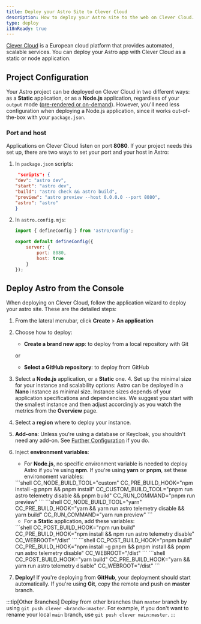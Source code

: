 ```yaml
---
title: Deploy your Astro Site to Clever Cloud
description: How to deploy your Astro site to the web on Clever Cloud.
type: deploy
i18nReady: true
---
```


[Clever Cloud](https://clever-cloud.com) is a European cloud platform that provides automated, scalable services. You can deploy your Astro app with Clever Cloud as a static or node application.

## Project Configuration

Your Astro project can be deployed on Clever Cloud in two different ways: as a **Static** application, or as a **Node.js** application, regardless of your `output` mode ([pre-rendered or on-demand](https://docs.astro.build/en/basics/rendering-modes/)). However, you'll need less configuration when deploying a Node.js application, since it works out-of-the-box with your `package.json`.

### Port and host

Applications on Clever Cloud listen on port **8080**. If your project needs this set up, there are two ways to set your port and your host in Astro:

1. In `package.json` scripts:

    ```json title="package.json" "astro preview --host 0.0.0.0 --port 8080"
     "scripts": {
    "dev": "astro dev",
    "start": "astro dev",
    "build": "astro check && astro build",
    "preview": "astro preview --host 0.0.0.0 --port 8080",
    "astro": "astro"
    } 
    ```

2. In `astro.config.mjs`:

    ```javascript title="astro.config.mjs"
    import { defineConfig } from 'astro/config';

    export default defineConfig({
        server: {
            port: 8080,
            host: true
        }
    });
    ```


## Deploy Astro from the Console

When deploying on Clever Cloud, follow the application wizard to deploy your astro site. These are the detailed steps:

<Steps>

1. From the lateral menubar, click **Create** > **An application**
2. Choose how to deploy:

    - **Create a brand new app**: to deploy from a local repository with Git
    
    or
    
    - **Select a GitHub repository**: to deploy from GitHub

3. Select a **Node.js** application, or a **Static** one.
	4. Set up the minimal size for your instance and scalability options: Astro can be deployed in a **Nano** instance as minimal size. Instance sizes depends of your application specifications and dependencies. We suggest you start with the smallest instance and then adjust accordingly as you watch the metrics from the **Overview** page.
5. Select a **region** where to deploy your instance.
6. **Add-ons**: Unless you're using a database or Keycloak, you shouldn't need any add-on. See [Further Configuration](#further-configuration) if you do.
7. Inject **environment variables**:

    - For **Node.js**, no specific environment variable is needed to deploy Astro if you're using **npm**. If you're using **yarn** or **pnpm**, set these environoment variables:

    <Tabs>
      <TabItem label="pnpm">
      ```shell
    CC_NODE_BUILD_TOOL="custom"
    CC_PRE_BUILD_HOOK="npm install -g pnpm && pnpm install"
    CC_CUSTOM_BUILD_TOOL="pnpm run astro telemetry disable && pnpm build"
    CC_RUN_COMMAND="pnpm run preview"
      ```
      </TabItem>
      <TabItem label="yarn">
      ```shell
      CC_NODE_BUILD_TOOL="yarn"
      CC_PRE_BUILD_HOOK="yarn && yarn run astro telemetry disable && yarn build"
      CC_RUN_COMMAND="yarn run preview"
      ```
      </TabItem>
    </Tabs>

    - For a **Static** application, add these variables:

    <Tabs>
      <TabItem label="npm">
      ```shell
    CC_POST_BUILD_HOOK="npm run build"
    CC_PRE_BUILD_HOOK="npm install && npm run astro telemetry disable"
    CC_WEBROOT="/dist"
    ```
      </TabItem>
      <TabItem label="pnpm">
      ```shell
    CC_POST_BUILD_HOOK="pnpm build"
    CC_PRE_BUILD_HOOK="npm install -g pnpm && pnpm install && pnpm run astro telemetry disable"
    CC_WEBROOT="/dist"
      ```
      </TabItem>
      <TabItem label="yarn">
      ```shell
      CC_POST_BUILD_HOOK="yarn build"
      CC_PRE_BUILD_HOOK="yarn && yarn run astro telemetry disable"
      CC_WEBROOT="/dist"
      ```
      </TabItem>
    </Tabs>


8. **Deploy!** If you're deploying from **GitHub**, your deployment should start automatically. If you're using **Git**, copy the remote and push on **master** branch. 

</Steps>

:::tip[Other Branches]
Deploy from other branches than `master` branch by using `git push clever <branch>:master`. For example, if you don't want to rename your local `main` branch, use `git push clever main:master`.
:::


<CardGrid>
  <LinkCard
    title="Node.js documentation"
    description="Clever Cloud documentation on Node.js applications."
    href="https://developers.clever-cloud.com/doc/applications/javascript/nodejs/"
  />
  <LinkCard
    title="Static documentation"
    description="Clever Cloud documentation on Static applications."
    href="https://developers.clever-cloud.com/doc/applications/static/"
  />
</CardGrid>
